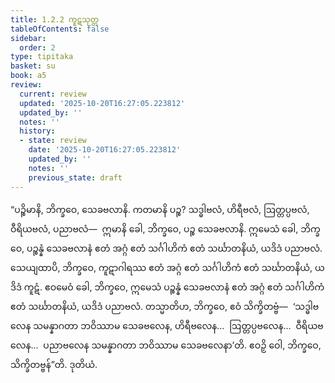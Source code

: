 ```yaml
---
title: 1.2.2 ကူဋသုတ္တ
tableOfContents: false
sidebar:
  order: 2
type: tipitaka
basket: su
book: a5
review:
  current: review
  updated: '2025-10-20T16:27:05.223812'
  updated_by: ''
  notes: ''
  history:
  - state: review
    date: '2025-10-20T16:27:05.223812'
    updated_by: ''
    notes: ''
    previous_state: draft
---
```



<DynamicBreadcrumb />


<ReviewStatus review={frontmatter.review} showDetails={true} />

<HypothesisAnnotation frontmatter={frontmatter} />

<Division number="12" book="a5" e="ch" v="16" p="8">

<Paragraph number="46" book="a5">
“ပဉ္စိမာနိ, ဘိက္ခဝေ, သေခဗလာနိ. ကတမာနိ ပဉ္စ? သဒ္ဓါဗလံ, ဟိရီဗလံ, ဩတ္တပ္ပဗလံ, ဝီရိယဗလံ, ပညာဗလံ—  ဣမာနိ ခေါ, ဘိက္ခဝေ, ပဉ္စ သေခဗလာနိ. ဣမေသံ ခေါ, ဘိက္ခဝေ, ပဉ္စန္နံ သေခဗလာနံ ဧတံ အဂ္ဂံ ဧတံ သင်္ဂါဟိကံ ဧတံ သင်္ဃာတနိယံ, ယဒိဒံ ပညာဗလံ.
</Paragraph>

<Paragraph number="47" book="a5">
သေယျထာပိ, ဘိက္ခဝေ, ကူဋာဂါရဿ ဧတံ အဂ္ဂံ ဧတံ သင်္ဂါဟိကံ ဧတံ သင်္ဃာတနိယံ, ယဒိဒံ ကူဋံ. ဧဝမေဝံ ခေါ, ဘိက္ခဝေ, ဣမေသံ ပဉ္စန္နံ သေခဗလာနံ ဧတံ အဂ္ဂံ ဧတံ သင်္ဂါဟိကံ ဧတံ သင်္ဃာတနိယံ, ယဒိဒံ ပညာဗလံ.
</Paragraph>

<Paragraph number="48" book="a5">
တသ္မာတိဟ, ဘိက္ခဝေ, ဧဝံ သိက္ခိတဗ္ဗံ—  ‘သဒ္ဓါဗလေန သမန္နာဂတာ ဘဝိဿာမ သေခဗလေန, ဟိရီဗလေန…  ဩတ္တပ္ပဗလေန…  ဝီရိယဗလေန…  ပညာဗလေန သမန္နာဂတာ ဘဝိဿာမ သေခဗလေနာ’တိ. ဧဝဉှိ ဝေါ, ဘိက္ခဝေ, သိက္ခိတဗ္ဗန်”တိ.

</Paragraph>
</Division>

<Paragraph number="49" type="center" book="a5">
ဒုတိယံ.
</Paragraph>